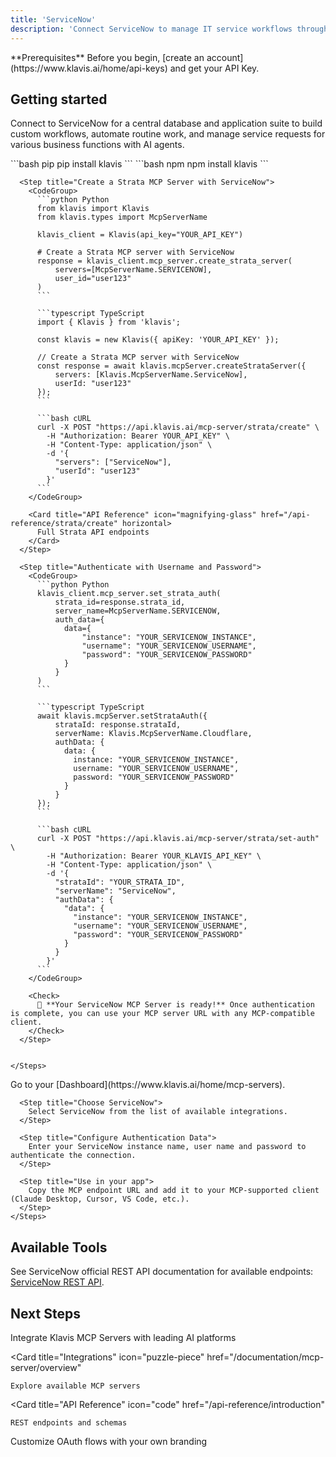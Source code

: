 ```yaml
---
title: 'ServiceNow'
description: 'Connect ServiceNow to manage IT service workflows through AI agents.'
---
```


<Info>
  **Prerequisites**
  Before you begin, [create an account](https://www.klavis.ai/home/api-keys) and get your API Key.
</Info>

## Getting started

Connect to ServiceNow for a central database and application suite to build custom workflows, automate routine work, and manage service requests for various business functions with AI agents.

<Tabs>
  <Tab title="API">
    <Steps>
      <Step title="Install the SDKs (optional)">
        <CodeGroup>
          ```bash pip
          pip install klavis
          ```
          ```bash npm
          npm install klavis
          ```
        </CodeGroup>
      </Step>
      
      <Step title="Create a Strata MCP Server with ServiceNow">
        <CodeGroup>
          ```python Python
          from klavis import Klavis
          from klavis.types import McpServerName
          
          klavis_client = Klavis(api_key="YOUR_API_KEY")
          
          # Create a Strata MCP server with ServiceNow
          response = klavis_client.mcp_server.create_strata_server(
              servers=[McpServerName.SERVICENOW],
              user_id="user123"
          )
          ```
          
          ```typescript TypeScript
          import { Klavis } from 'klavis';
          
          const klavis = new Klavis({ apiKey: 'YOUR_API_KEY' });
          
          // Create a Strata MCP server with ServiceNow
          const response = await klavis.mcpServer.createStrataServer({
              servers: [Klavis.McpServerName.ServiceNow],
              userId: "user123"
          });
          ```
          
          ```bash cURL
          curl -X POST "https://api.klavis.ai/mcp-server/strata/create" \
            -H "Authorization: Bearer YOUR_API_KEY" \
            -H "Content-Type: application/json" \
            -d '{
              "servers": ["ServiceNow"],
              "userId": "user123"
            }'
          ```
        </CodeGroup>

        <Card title="API Reference" icon="magnifying-glass" href="/api-reference/strata/create" horizontal>
          Full Strata API endpoints
        </Card>
      </Step>
      
      <Step title="Authenticate with Username and Password">
        <CodeGroup>
          ```python Python
          klavis_client.mcp_server.set_strata_auth(
              strata_id=response.strata_id,
              server_name=McpServerName.SERVICENOW,
              auth_data={
                data={
                    "instance": "YOUR_SERVICENOW_INSTANCE",
                    "username": "YOUR_SERVICENOW_USERNAME",
                    "password": "YOUR_SERVICENOW_PASSWORD"
                }
              }
          )
          ```
          
          ```typescript TypeScript
          await klavis.mcpServer.setStrataAuth({
              strataId: response.strataId,
              serverName: Klavis.McpServerName.Cloudflare,
              authData: {
                data: {
                  instance: "YOUR_SERVICENOW_INSTANCE",
                  username: "YOUR_SERVICENOW_USERNAME",
                  password: "YOUR_SERVICENOW_PASSWORD"
                }
              }
          });
          ```
          
          ```bash cURL
          curl -X POST "https://api.klavis.ai/mcp-server/strata/set-auth" \
            -H "Authorization: Bearer YOUR_KLAVIS_API_KEY" \
            -H "Content-Type: application/json" \
            -d '{
              "strataId": "YOUR_STRATA_ID",
              "serverName": "ServiceNow",
              "authData": {
                "data": {
                  "instance": "YOUR_SERVICENOW_INSTANCE",
                  "username": "YOUR_SERVICENOW_USERNAME",
                  "password": "YOUR_SERVICENOW_PASSWORD"
                }
              }
            }'
          ```
        </CodeGroup>
        
        <Check>
          🎉 **Your ServiceNow MCP Server is ready!** Once authentication is complete, you can use your MCP server URL with any MCP-compatible client.
        </Check>
      </Step>
      

    </Steps>
  </Tab>
  
  <Tab title="UI">
    <Steps>
      <Step title="Open Dashboard">
        Go to your [Dashboard](https://www.klavis.ai/home/mcp-servers).
      </Step>
      
      <Step title="Choose ServiceNow">
        Select ServiceNow from the list of available integrations.
      </Step>
      
      <Step title="Configure Authentication Data">
        Enter your ServiceNow instance name, user name and password to authenticate the connection.
      </Step>
      
      <Step title="Use in your app">
        Copy the MCP endpoint URL and add it to your MCP-supported client (Claude Desktop, Cursor, VS Code, etc.).
      </Step>
    </Steps>
  </Tab>
  

</Tabs>

## Available Tools

See ServiceNow official REST API documentation for available endpoints: [ServiceNow REST API](https://www.servicenow.com/docs/bundle/zurich-api-reference/page/build/applications/concept/api-rest.html).

## Next Steps

<CardGroup>
  <Card
    title="AI Platform Integrations"
    icon="robot"
    href="/documentation/ai-platform-integration/overview"
  >
    Integrate Klavis MCP Servers with leading AI platforms
  </Card>
  
  <Card
    title="Integrations"
    icon="puzzle-piece"
    href="/documentation/mcp-server/overview"
  >
    Explore available MCP servers
  </Card>
  
  <Card
    title="API Reference"
    icon="code"
    href="/api-reference/introduction"
  >
    REST endpoints and schemas
  </Card>
    <Card
    title="White-label Authentication"
    icon="palette"
    href="/documentation/auth/white-label"
  >
    Customize OAuth flows with your own branding
  </Card>
</CardGroup>